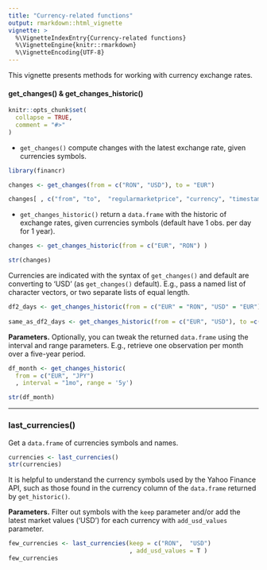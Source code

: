```yaml
---
title: "Currency-related functions"
output: rmarkdown::html_vignette
vignette: >
  %\VignetteIndexEntry{Currency-related functions}
  %\VignetteEngine{knitr::rmarkdown}
  %\VignetteEncoding{UTF-8}
---
```


This vignette presents methods for working with currency exchange rates.

#### get_changes() & get_changes_historic() 

```r
knitr::opts_chunk$set(
  collapse = TRUE,
  comment = "#>"
)
```

- `get_changes()` compute changes with the latest exchange rate, given currencies symbols.

```r
library(financr)

changes <- get_changes(from = c("RON", "USD"), to = "EUR")

changes[ , c("from", "to",  "regularmarketprice", "currency", "timestamp")]

```


- `get_changes_historic()` return a `data.frame` with the historic of exchange rates, given currencies symbols (default have  1 obs. per day for 1 year).

```r

changes <- get_changes_historic(from = c("EUR", "RON") )

str(changes)

```

Currencies are indicated with the syntax of `get_changes()` and default are converting to 'USD' (as `get_changes()` default). E.g., pass a named list of character vectors, or two separate lists of equal length.


```r
df2_days <- get_changes_historic(from = c("EUR" = "RON", "USD" = "EUR"))
 
same_as_df2_days <- get_changes_historic(from = c("EUR", "USD"), to =c("RON" , "EUR"))

```

**Parameters.** Optionally, you can tweak the returned `data.frame` using the interval and range parameters. E.g., retrieve one observation per month over a five-year period.

```r
df_month <- get_changes_historic(
  from = c("EUR", "JPY")
  , interval = "1mo", range = '5y')

str(df_month)
```

---

### last_currencies()

Get a `data.frame` of currencies symbols and names.

```r
currencies <- last_currencies()
str(currencies)
```

 It is helpful to understand the currency symbols used by the Yahoo Finance API, such as those found in the currency column of the `data.frame` returned by `get_historic()`.
 
**Parameters.** Filter out symbols with the `keep` parameter and/or add the latest market values ('USD') for each currency with `add_usd_values` parameter.

```r
few_currencies <- last_currencies(keep = c("RON",  "USD")
                                  , add_usd_values = T )
few_currencies
```


